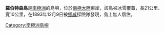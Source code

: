 {{Coord|65|10|S|59|37|W||display=title}}

'''羅伯特森島'''是[[南極洲|南極洲]]的島嶼，位於[[南極大陸|南極大陸]]東岸，該島被冰雪覆蓋，長21公里、寬10公里，在1893年12月9日被[[挪威|挪威]]探險隊發現，島上無人居住。

{{Antarctica-geo-stub}}
[[Category:南極洲島嶼|Category:南極洲島嶼]]